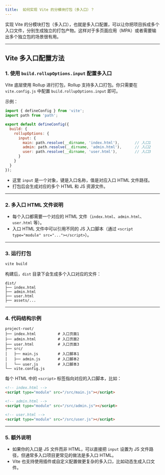 ```yaml
---
title: 	如何实现 Vite 的分模块打包（多入口）？
---
```


实现 Vite 的分模块打包（多入口），也就是多入口配置，可以让你把项目拆成多个入口文件，分别生成独立的打包产物。这样对于多页面应用（MPA）或者需要输出多个独立包的场景很有用。

---

## Vite 多入口配置方法

### 1. 使用 `build.rollupOptions.input` 配置多入口

Vite 底层使用 Rollup 进行打包，Rollup 支持多入口打包。你只需要在 `vite.config.js` 中配置 `build.rollupOptions.input` 即可。

示例：

```js
import { defineConfig } from 'vite';
import path from 'path';

export default defineConfig({
  build: {
    rollupOptions: {
      input: {
        main: path.resolve(__dirname, 'index.html'),       // 入口1
        admin: path.resolve(__dirname, 'admin.html'),      // 入口2
        user: path.resolve(__dirname, 'user.html'),        // 入口3
      }
    }
  }
});
```

* 这里 `input` 是一个对象，键是入口名称，值是对应入口 HTML 文件路径。
* 打包后会生成对应的多个 HTML 和 JS 资源文件。

---

### 2. 多入口 HTML 文件说明

* 每个入口都需要一个对应的 HTML 文件（`index.html`、`admin.html`、`user.html` 等）。
* 入口 HTML 文件中可以引用不同的 JS 入口脚本（通过 `<script type="module" src="..."></script>`）。

---

### 3. 运行打包

```bash
vite build
```

构建后，`dist` 目录下会生成多个入口对应的文件：

```
dist/
├── index.html
├── admin.html
├── user.html
├── assets/...
```

---

### 4. 代码结构示例

```
project-root/
├── index.html          # 入口页面1
├── admin.html          # 入口页面2
├── user.html           # 入口页面3
├── src/
│   ├── main.js         # 入口脚本1
│   ├── admin.js        # 入口脚本2
│   └── user.js         # 入口脚本3
└── vite.config.js
```

每个 HTML 中的 `<script>` 标签指向对应的入口脚本，比如：

```html
<!-- index.html -->
<script type="module" src="/src/main.js"></script>

<!-- admin.html -->
<script type="module" src="/src/admin.js"></script>

<!-- user.html -->
<script type="module" src="/src/user.js"></script>
```

---

### 5. 额外说明

* 如果你的入口是 JS 文件而非 HTML，可以直接把 `input` 设置为 JS 文件路径，但通常多入口项目更常见的做法是多入口 HTML。
* Vite 也支持使用插件或自定义配置做更复杂的多入口，比如动态生成入口文件。


